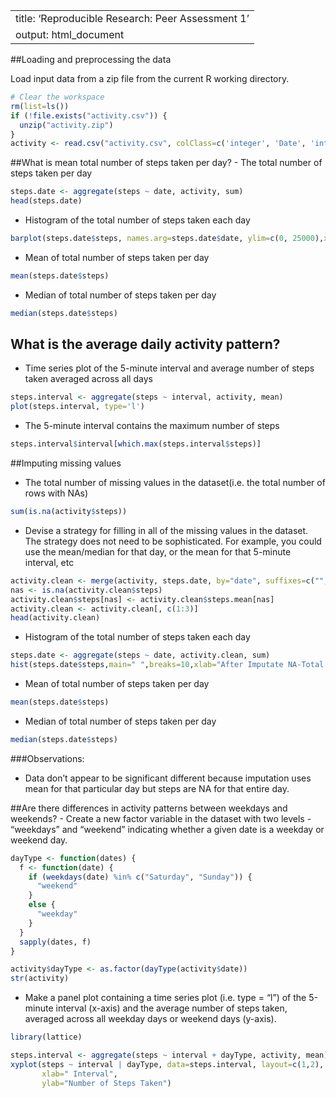 ---
title: 'Reproducible Research: Peer Assessment 1'
output: html_document
----


##Loading and preprocessing the data

Load input data from a zip file from the current R working directory.
```r
# Clear the workspace
rm(list=ls())
if (!file.exists("activity.csv")) {
  unzip("activity.zip")
}
activity <- read.csv("activity.csv", colClass=c('integer', 'Date', 'integer'))
```

##What is mean total number of steps taken per day?
- The total number of steps taken per day

```r
steps.date <- aggregate(steps ~ date, activity, sum)
head(steps.date)
```

- Histogram of the total number of steps taken each day

```r
barplot(steps.date$steps, names.arg=steps.date$date, ylim=c(0, 25000),xlab="date",ylab="sum(steps)")

```

- Mean of total number of steps taken per day

```r
mean(steps.date$steps)
```

- Median of total number of steps taken per day

```r
median(steps.date$steps)
```

## What is the average daily activity pattern?

- Time series plot of the 5-minute interval and average number of steps taken averaged across all days

```r
steps.interval <- aggregate(steps ~ interval, activity, mean)
plot(steps.interval, type='l')
```

- The 5-minute interval contains the maximum number of steps

```r
steps.interval$interval[which.max(steps.interval$steps)]
```

##Imputing missing values

- The total number of missing values in the dataset(i.e. the total number of rows with NAs)

```r
sum(is.na(activity$steps))
```

- Devise a strategy for filling in all of the missing values in the dataset. The strategy does not need to be sophisticated. For example, you could use the mean/median for that day, or the mean for that 5-minute interval, etc
```r
activity.clean <- merge(activity, steps.date, by="date", suffixes=c("", ".mean"))
nas <- is.na(activity.clean$steps)
activity.clean$steps[nas] <- activity.clean$steps.mean[nas]
activity.clean <- activity.clean[, c(1:3)]
head(activity.clean)
```

- Histogram of the total number of steps taken each day

```r
steps.date <- aggregate(steps ~ date, activity.clean, sum)
hist(steps.date$steps,main=" ",breaks=10,xlab="After Imputate NA-Total Number of Steps Taken Daily")
```

- Mean of total number of steps taken per day

```r
mean(steps.date$steps)
```

- Median of total number of steps taken per day

```r
median(steps.date$steps)
```

###Observations:

- Data don't appear to be significant different because imputation uses mean for that particular day but steps are NA for that entire day.

##Are there differences in activity patterns between weekdays and weekends?
- Create a new factor variable in the dataset with two levels - "weekdays" and "weekend" indicating whether a given date is a weekday or weekend day.

```r
dayType <- function(dates) {
  f <- function(date) {
    if (weekdays(date) %in% c("Saturday", "Sunday")) {
      "weekend"
    }
    else {
      "weekday"
    }
  }
  sapply(dates, f)
}

activity$dayType <- as.factor(dayType(activity$date))
str(activity)
```
- Make a panel plot containing a time series plot (i.e. type = "l") of the 5-minute interval (x-axis) and the average number of steps taken, averaged across all weekday days or weekend days (y-axis).
```r
library(lattice)

steps.interval <- aggregate(steps ~ interval + dayType, activity, mean)
xyplot(steps ~ interval | dayType, data=steps.interval, layout=c(1,2), type='l', 
       xlab=" Interval",
       ylab="Number of Steps Taken")
```
